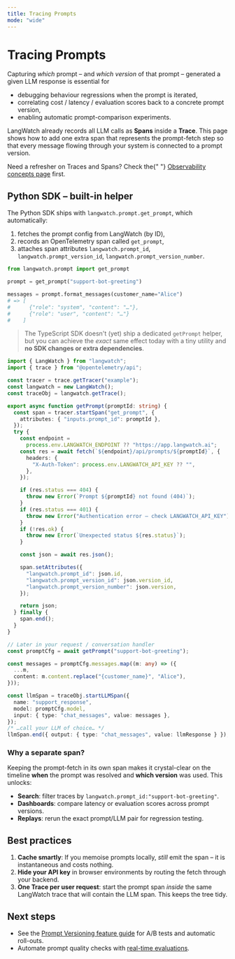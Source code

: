 ```yaml
---
title: Tracing Prompts
mode: "wide"
---
```


# Tracing Prompts

Capturing _which_ prompt – and _which version_ of that prompt – generated a given LLM response is essential for

- debugging behaviour regressions when the prompt is iterated,
- correlating cost / latency / evaluation scores back to a concrete prompt version,
- enabling automatic prompt-comparison experiments.

LangWatch already records all LLM calls as **Spans** inside a **Trace**. This page shows how to add one extra span that represents the prompt-fetch step so that every message flowing through your system is connected to a prompt version.

<Alert>
  Need a refresher on Traces and Spans? Check the{" "}
  <a href="/concepts">Observability concepts page</a> first.
</Alert>

## Python SDK – built-in helper

The Python SDK ships with `langwatch.prompt.get_prompt`, which automatically:

1. fetches the prompt config from LangWatch (by ID),
2. records an OpenTelemetry span called `get_prompt`,
3. attaches span attributes `langwatch.prompt_id`, `langwatch.prompt_version_id`, `langwatch.prompt_version_number`.

<Tabs>
<Tab title="Python">

```python
from langwatch.prompt import get_prompt

prompt = get_prompt("support-bot-greeting")

messages = prompt.format_messages(customer_name="Alice")
# => [
#      {"role": "system", "content": "…"},
#      {"role": "user", "content": "…"}
#    ]
```

</Tab>
<Tab title="TypeScript (Node.js)">

> The TypeScript SDK doesn't (yet) ship a dedicated `getPrompt` helper, but you can achieve the _exact_ same effect today with a tiny utility and **no SDK changes or extra dependencies**.

```ts
import { LangWatch } from "langwatch";
import { trace } from "@opentelemetry/api";

const tracer = trace.getTracer("example");
const langwatch = new LangWatch();
const traceObj = langwatch.getTrace();

export async function getPrompt(promptId: string) {
  const span = tracer.startSpan("get_prompt", {
    attributes: { "inputs.prompt_id": promptId },
  });
  try {
    const endpoint =
      process.env.LANGWATCH_ENDPOINT ?? "https://app.langwatch.ai";
    const res = await fetch(`${endpoint}/api/prompts/${promptId}`, {
      headers: {
        "X-Auth-Token": process.env.LANGWATCH_API_KEY ?? "",
      },
    });

    if (res.status === 404) {
      throw new Error(`Prompt ${promptId} not found (404)`);
    }
    if (res.status === 401) {
      throw new Error("Authentication error – check LANGWATCH_API_KEY");
    }
    if (!res.ok) {
      throw new Error(`Unexpected status ${res.status}`);
    }

    const json = await res.json();

    span.setAttributes({
      "langwatch.prompt_id": json.id,
      "langwatch.prompt_version_id": json.version_id,
      "langwatch.prompt_version_number": json.version,
    });

    return json;
  } finally {
    span.end();
  }
}

// Later in your request / conversation handler
const promptCfg = await getPrompt("support-bot-greeting");

const messages = promptCfg.messages.map((m: any) => ({
  ...m,
  content: m.content.replace("{customer_name}", "Alice"),
}));

const llmSpan = traceObj.startLLMSpan({
  name: "support_response",
  model: promptCfg.model,
  input: { type: "chat_messages", value: messages },
});
/* …call your LLM of choice… */
llmSpan.end({ output: { type: "chat_messages", value: llmResponse } });
```

</Tab>
</Tabs>

### Why a separate span?

Keeping the prompt-fetch in its own span makes it crystal-clear on the timeline **when** the prompt was resolved and **which version** was used. This unlocks:

- **Search**: filter traces by `langwatch.prompt_id:"support-bot-greeting"`.
- **Dashboards**: compare latency or evaluation scores across prompt versions.
- **Replays**: rerun the exact prompt/LLM pair for regression testing.

## Best practices

1. **Cache smartly**: If you memoise prompts locally, _still_ emit the span – it is instantaneous and costs nothing.
2. **Hide your API key** in browser environments by routing the fetch through your backend.
3. **One Trace per user request**: start the prompt span _inside_ the same LangWatch trace that will contain the LLM span. This keeps the tree tidy.

## Next steps

- See the [Prompt Versioning feature guide](/features/prompt-versioning) for A/B tests and automatic roll-outs.
- Automate prompt quality checks with [real-time evaluations](/llm-evaluation/realtime/setup).
